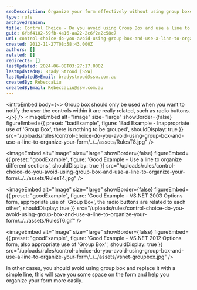 ```yaml
---
seoDescription: Organize your form effectively without using group boxes by employing simple lines to separate sections and enhance readability.
type: rule
archivedreason:
title: Control Choice - Do you avoid using Group Box and use a line to organize your form?
guid: 6fbf4102-59fb-4a16-aa22-2c6f2a2c58c7
uri: control-choice-do-you-avoid-using-group-box-and-use-a-line-to-organize-your-form
created: 2012-11-27T08:58:43.000Z
authors: []
related: []
redirects: []
lastUpdated: 2024-06-08T03:27:17.000Z
lastUpdatedBy: Brady Stroud [SSW]
lastUpdatedByEmail: bradystroud@ssw.com.au
createdBy: RebeccaLiu
createdByEmail: RebeccaLiu@ssw.com.au
---
```


<introEmbed
  body={<>
Group box should only be used when you want to notify the user the controls within it are really related, such as radio buttons.
  </>}
/>
<imageEmbed
  alt="Image"
  size="large"
  showBorder={false}
  figureEmbed={{
    preset: "badExample",
    figure: 'Bad Example - Inappropriate use of \'Group Box\', there is nothing to be grouped',
    shouldDisplay: true
  }}
  src="/uploads/rules/control-choice-do-you-avoid-using-group-box-and-use-a-line-to-organize-your-form/../../assets/RulesT8.jpg"
/>

<imageEmbed
  alt="Image"
  size="large"
  showBorder={false}
  figureEmbed={{
    preset: "goodExample",
    figure: 'Good Example - Use a line to organize different sections',
    shouldDisplay: true
  }}
  src="/uploads/rules/control-choice-do-you-avoid-using-group-box-and-use-a-line-to-organize-your-form/../../assets/RulesT4.jpg"
/>

<imageEmbed
  alt="Image"
  size="large"
  showBorder={false}
  figureEmbed={{
    preset: "goodExample",
    figure: 'Good Example - VS.NET 2003 Options form, appropriate use of \'Group Box\', the radio buttons are related to each other',
    shouldDisplay: true
  }}
  src="/uploads/rules/control-choice-do-you-avoid-using-group-box-and-use-a-line-to-organize-your-form/../../assets/RulesT6.gif"
/>

<imageEmbed
  alt="Image"
  size="large"
  showBorder={false}
  figureEmbed={{
    preset: "goodExample",
    figure: 'Good Example - VS.NET 2012 Options form, also appropriate use of \'Group Box\'',
    shouldDisplay: true
  }}
  src="/uploads/rules/control-choice-do-you-avoid-using-group-box-and-use-a-line-to-organize-your-form/../../assets/vsnet-groupbox.jpg"
/>

In other cases, you should avoid using group box and replace it with a simple line, this will save you some space on the form and help you organize your form more easily.
